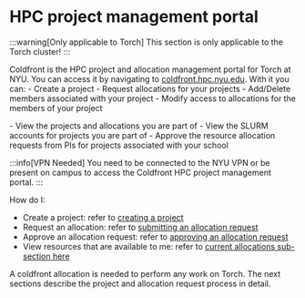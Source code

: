 
# HPC project management portal

:::warning[Only applicable to Torch]
This section is only applicable to the Torch cluster!
:::

Coldfront is the HPC project and allocation management portal for Torch at NYU. You can access it by navigating to [coldfront.hpc.nyu.edu](https://coldfront.hpc.nyu.edu). With it you can:
<Tabs>
  <TabItem value="PIs" label="PIs" default>
    -   Create a project
    -   Request allocations for your projects
    -   Add/Delete members associated with your project
    -   Modify access to allocations for the members of your project

  </TabItem>
  <TabItem value="researchers" label="Researchers">
    -   View the projects and allocations you are part of
    -   View the SLURM accounts for projects you are part of
  </TabItem>
  <TabItem value="school approvers" label="School Approvoers">
    -   Approve the resource allocation requests from PIs for projects associated with your school
  </TabItem>
</Tabs>


<br/>

:::info[VPN Needed]
You need to be connected to the NYU VPN or be present on campus to access the Coldfront HPC project management portal.
:::

How do I:
-   Create a project: refer to [creating a project](08_coldfront_creating_a_project.mdx)
-   Request an allocation: refer to [submitting an allocation request](09_coldfront_requesting_an_allocation_request.mdx)
-   Approve an allocation request: refer to [approving an allocation request](10_approving_an_allocation_request.md)
-   View resources that are available to me: refer to [current allocations sub-section here](09_coldfront_requesting_an_allocation_request.mdx)

A coldfront allocation is needed to perform any work on Torch. The next sections describe the project and allocation request process in detail.
